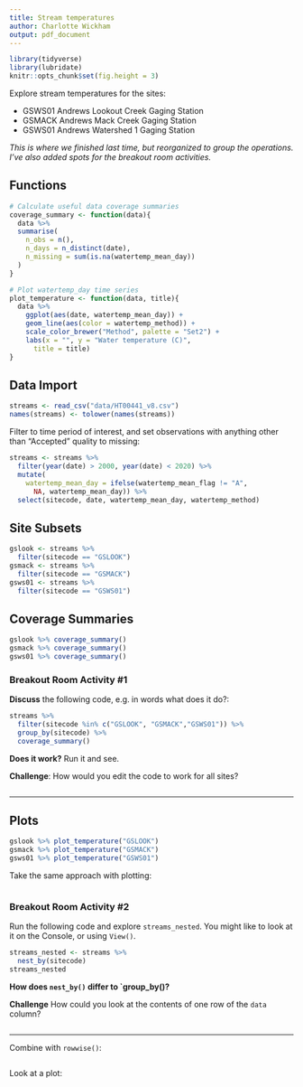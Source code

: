 ```yaml
---
title: Stream temperatures
author: Charlotte Wickham
output: pdf_document
---
```


```r
library(tidyverse)
library(lubridate)
knitr::opts_chunk$set(fig.height = 3)
```

Explore stream temperatures for the sites:

* GSWS01 Andrews Lookout Creek Gaging Station	
* GSMACK Andrews Mack Creek Gaging Station	 
* GSWS01 Andrews Watershed 1 Gaging Station	  	

*This is where we finished last time, but reorganized to group the operations.  I've also added spots for the breakout room activities.*

## Functions

```r
# Calculate useful data coverage summaries
coverage_summary <- function(data){
  data %>% 
  summarise(
    n_obs = n(),
    n_days = n_distinct(date),
    n_missing = sum(is.na(watertemp_mean_day))
  )
}
```


```r
# Plot watertemp_day time series
plot_temperature <- function(data, title){
  data %>% 
    ggplot(aes(date, watertemp_mean_day)) + 
    geom_line(aes(color = watertemp_method)) +
    scale_color_brewer("Method", palette = "Set2") +
    labs(x = "", y = "Water temperature (C)",
      title = title)
}
```


## Data Import

```r
streams <- read_csv("data/HT00441_v8.csv")
names(streams) <- tolower(names(streams))
```

Filter to time period of interest, and set observations with anything other than "Accepted" quality to missing:
```r
streams <- streams %>%
  filter(year(date) > 2000, year(date) < 2020) %>%   
  mutate(
    watertemp_mean_day = ifelse(watertemp_mean_flag != "A", 
      NA, watertemp_mean_day)) %>% 
  select(sitecode, date, watertemp_mean_day, watertemp_method) 
```

## Site Subsets

```r
gslook <- streams %>% 
  filter(sitecode == "GSLOOK")
gsmack <- streams %>% 
  filter(sitecode == "GSMACK")
gsws01 <- streams %>% 
  filter(sitecode == "GSWS01")
```

## Coverage Summaries

```r
gslook %>% coverage_summary()
gsmack %>% coverage_summary()
gsws01 %>% coverage_summary()
```

### Breakout Room Activity #1

**Discuss** the following code, e.g. in words what does it do?:
```r
streams %>% 
  filter(sitecode %in% c("GSLOOK", "GSMACK","GSWS01")) %>% 
  group_by(sitecode) %>% 
  coverage_summary()
```

**Does it work?** Run it and see.

**Challenge**: How would you edit the code to work for all sites?

```r

```

---

## Plots

```r
gslook %>% plot_temperature("GSLOOK")
gsmack %>% plot_temperature("GSMACK")
gsws01 %>% plot_temperature("GSWS01")
```

Take the same approach with plotting:
```r

```

### Breakout Room Activity #2

Run the following code and explore `streams_nested`. You might like to look at it on the Console, or using `View()`.

```r
streams_nested <- streams %>% 
  nest_by(sitecode) 
streams_nested
```

**How does `nest_by()` differ to `group_by()?**

**Challenge** How could you look at the contents of one row of the `data` column?

```r

```


---

Combine with `rowwise()`:
```r

```

Look at a plot:
```r

```


